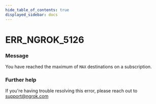 ```yaml
---
hide_table_of_contents: true
displayed_sidebar: docs
---
```



# ERR_NGROK_5126

### Message
You have reached the maximum of `MAX` destinations on a subscription.

<ErrorDetails error='err_ngrok_5126' />


### Further help
If you're having trouble resolving this error, please reach out to [support@ngrok.com](mailto:support@ngrok.com?subject=Help%20with%20ERR_NGROK_5126)

